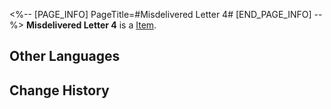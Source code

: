 <%-- [PAGE_INFO]
PageTitle=#Misdelivered Letter 4#
[END_PAGE_INFO] --%>
{{Item Infobox
|title       = Misdelivered Letter 4
|id          = 140081
|image       = Item Misdelivered Letter 4.png
|type        = 
|invCategory = Missions
|rarity      = 3
|effect      = 
|description =
An envelope found in Belobog.
The envelope reads: The trash I wrote should never see the light of day. That's fine, it can rot forever in the bottom of the dark mailbox.
Maybe someone in the Overworld can help you with this unsent letter.
}}
'''Misdelivered Letter 4''' is a [[Item]].

==Other Languages==
{{Other Languages
|en   = Misdelivered Letter 4
|zhs  = 未妥投的信封•四
|zht  = 未投遞的信封•四
|ja   = 届かなかった手紙 4
|ko   = 전해지지 못한 편지•4
|es   = Carta sin entregar (IV)
|fr   = Lettre non livrée 4
|ru   = Недоставленное письмо IV
|th   = จดหมายที่ไม่ได้ส่ง 4
|vi   = Bức Thư Chưa Gửi - 4
|de   = Nicht zugestellter Brief 4
|id   = Surat yang Tidak Terkirim 4
|pt   = Carta Não Entregue 4
}}

==Change History==
{{Change History|2.0}}